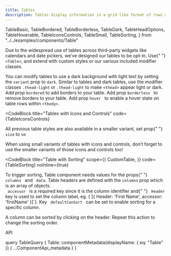 ```yaml
---
title: Tables
description: Tables display information in a grid-like format of rows and columns. They organize information in a way that’s easy to scan, so that users can look for patterns and insights.
---
```


  TableBasic,
  TableBordered,
  TableBorderless,
  TableDark,
  TableHeadOptions,
  TableHoverable,
  TableIconsControls,
  TableSmall,
  TableSorting,
} from "../../examples/components/Table"

<Overview>
  Due to the widespread use of tables across third-party widgets like calendars
  and date pickers, we’ve designed our tables to be opt-in. Use{" "}
  <code>&lt;Table&gt;</code>, and extend with custom styles or our various
  included modifier classes.
</Overview>

<CodeBlock title="Basic Table" code={TableBasic}></CodeBlock>

<CodeBlock title="Dark Table" code={TableDark}>
  You can modify tables to use a dark background with light text by setting the
  <code>variant</code> prop to <code>dark</code>.
</CodeBlock>

<CodeBlock title="Table Head Options" code={TableHeadOptions}>
  Similar to tables and dark tables, use the modifier classes
  <code>.thead-light</code> or <code>.thead-light</code> to make
  <code>&lt;thead&gt;</code> appear light or dark.
</CodeBlock>

<CodeBlock title="Bordered Table" code={TableBordered}>
  Add prop <code>bordered</code> to add borders to your table.
</CodeBlock>

<CodeBlock title="Borderless Table" code={TableBorderless}>
  Add prop <code>borderless </code> to remove borders to your table.
</CodeBlock>

<CodeBlock title="Hoverable Rows" code={TableHoverable}>
  Add prop <code>hover </code> to enable a hover state on table rows within
  <code>&lt;tbody&gt;</code>.
</CodeBlock>

<CodeBlock
  title="Tables with Icons and Controls"
  code={TableIconsControls}
></CodeBlock>

<CodeBlock title="Small Variants" code={TableSmall}>
  <p>
    All previous table styles are also available in a smaller variant, set prop{" "}
    <code>size</code> to <code>sm</code>
  </p>
  <p>
    When using small variants of tables with icons and controls, don’t forget to
    use the smaller variants of those icons and controls too!
  </p>
</CodeBlock>

<CodeBlock
  title="Table with Sorting"
  scope={{
    CustomTable,
  }}
  code={TableSorting}
  noInline={true}
>
  <p>
    To trigger sorting, Table component needs values for the props{" "}
    <code> columns </code> and
    <code> data</code>. Table headers are defined with the <code>columns</code> prop
    which is an array of objects.
    <br />
    <code> accessor </code> is a required key since it is the column identifier and{" "}
    <code> Header </code> key is used to set the column label, eg.
    {`[{ Header: 'First Name', accessor: 'firstName' }]`}. Key
    <code> defaultCanSort </code> can be set to enable sorting for a specific column.
  </p>
  <p>
    A column can be sorted by clicking on the header. Repeat this action to
    change the sorting order.
  </p>
</CodeBlock>

<LinkedHeading h="2" className="h1" id="table-api">
  API
</LinkedHeading>
<ComponentApi metadata={props.data.Table} />

  query TableQuery {
    Table: componentMetadata(displayName: { eq: "Table" }) {
      ...ComponentApi_metadata
    }
  }
`
